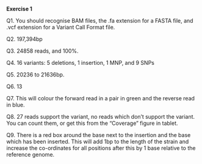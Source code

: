 **Exercise 1**

Q1. You should recognise BAM files, the .fa extension for a FASTA file, and .vcf extension for a Variant Call Format file.

Q2. 197,394bp

Q3. 24858 reads, and 100%.

Q4. 16 variants: 5 deletions, 1 insertion, 1 MNP, and 9 SNPs

Q5. 20236 to 21636bp.

Q6. 13

Q7. This will colour the forward read in a pair in green and the reverse read in blue.

Q8. 27 reads support the variant, no reads which don't support the variant. You can count them, or get this from the "Coverage" figure in tablet.

Q9. There is a red box around the base next to the insertion and the base which has been inserted. This will add 1bp to the length of the strain and increase the co-ordinates for all positions after this by 1 base relative to the reference genome.

